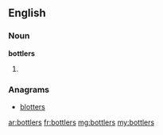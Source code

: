 ==English==

===Noun===
'''bottlers'''

# {{plural of|bottler}}

===Anagrams===
* [[blotters#English|blotters]]

[[ar:bottlers]]
[[fr:bottlers]]
[[mg:bottlers]]
[[my:bottlers]]